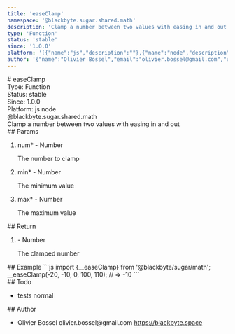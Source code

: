 ```yaml
---
title: 'easeClamp'
namespace: '@blackbyte.sugar.shared.math'
description: 'Clamp a number between two values with easing in and out'
type: 'Function'
status: 'stable'
since: '1.0.0'
platform: '[{"name":"js","description":""},{"name":"node","description":""}]'
author: '{"name":"Olivier Bossel","email":"olivier.bossel@gmail.com","url":"https://blackbyte.space"}'
---
```


<div class="docmap-mdx">
  # easeClamp
  <div class="_metas">
    <div class="_type">
      <span class="_type-label">Type:</span>
      <span class="_type-value">Function</span>
    </div>
    <div class="_status">
      <span class="_status-label">Status:</span>
      <span class="_status-value -stable">stable</span>
    </div>
    <div class="_since">
      <span class="_since-label">Since:</span>
      <span class="_since-value">1.0.0</span>
    </div>
    <div class="_platform">
      <span class="_platform-label">Platform:</span>
      <span class="_platform-value -js">js</span>
      <span class="_platform-value -node">node</span>
    </div>
  </div>
  <div class="_namespace">@blackbyte.sugar.shared.math</div>
  <div class="_description typo-lead typo-format">
    Clamp a number between two values with easing in and out
  </div>
  <div class="_params">
    ## Params
    <ol class="_list">
      <li class="_item">
        <span class="_name">
          num<span class="_required">*</span>
        </span>
        <span class="_default">-</span> <span class="_type">Number</span>
        <p class="_description">The number to clamp</p>
      </li>
      <li class="_item">
        <span class="_name">
          min<span class="_required">*</span>
        </span>
        <span class="_default">-</span> <span class="_type">Number</span>
        <p class="_description">The minimum value</p>
      </li>
      <li class="_item">
        <span class="_name">
          max<span class="_required">*</span>
        </span>
        <span class="_default">-</span> <span class="_type">Number</span>
        <p class="_description">The maximum value</p>
      </li>
    </ol>
  </div>
  <div class="_return">
    ## Return
    <ol class="_list">
      <li class="_item">
        <span class="_default">-</span>
        <span class="_type">Number</span>
        <p class="_description">The clamped number</p>
      </li>
    </ol>
  </div>
  <div class="_examples">
    ## Example ```js import {__easeClamp} from '@blackbyte/sugar/math';
    __easeClamp(-20, -10, 0, 100, 110); // => -10 ```
  </div>
  <div class="_todo">
    ## Todo
    <ul class="_list">
      <li class="_item">
        <span class="_description">tests</span>
        <span class="_priority -normal">normal</span>
      </li>
    </ul>
  </div>
  <div class="_author">
    ## Author
    <ul class="_list">
      <li class="_item">
        <span class="_name">Olivier Bossel</span>
        <span class="_email">olivier.bossel@gmail.com</span>
        <a href="https://blackbyte.space" target="_blank" class="_url">
          https://blackbyte.space
        </a>
      </li>
    </ul>
  </div>
</div>
